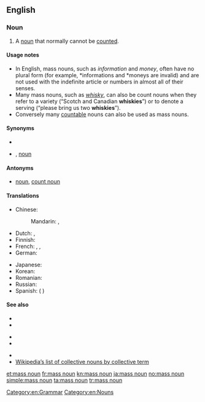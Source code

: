 ==English==
{{wikipedia}}

===Noun===
{{en-noun|head=[[mass]] [[noun]]}}

# A [[noun]] that normally cannot be [[count]]ed.

====Usage notes====
* In English, mass nouns, such as ''information'' and ''money'', often have no plural form (for example, *informations and *moneys are invalid) and are not used with the indefinite article or numbers in almost all of their senses.
* Many mass nouns, such as ''[[whisky]]'', can also be count nouns when they refer to a variety (“Scotch and Canadian '''whiskies'''”) or to denote a serving (“please bring us two '''whiskies'''”).
* Conversely many [[countable]] nouns can also be used as mass nouns.
*: {{ux|en|Buying into East Egg rather than West Egg gets you more '''house''' for the money.}}

====Synonyms====
* {{l|en|material noun}}
* {{l|en|non-count noun}}, {{l|en|uncountable}} [[noun]]

====Antonyms====
* {{l|en|countable}} [[noun]], [[count noun]]

====Translations====
{{trans-top|noun describing something that cannot be counted}}
* Chinese:
*: Mandarin: {{t|cmn|不可數名詞|sc=Hani}}, {{t|cmn|不可数名词|tr=bùkěshǔ míngcí|sc=Hani}}
* Dutch: {{t|nl|niet-telbaar zelfstandig naamwoord|n}}, {{t|nl|niet-telbaar substantief|n}}
* Finnish: {{t+|fi|ainesana}}
* French: {{t+|fr|nom massif|m}}, {{t+|fr|nom non comptable|m}}, {{t+|fr|nom indénombrable|m}}
* German: {{t|de|unzählbares Substantiv|n}}
{{trans-mid}}
* Japanese: {{t+|ja|不可算名詞|tr=ふかさんめいし, fukasan meishi|sc=Jpan}}
* Korean: {{t|ko|불가산 명사|sc=Kore}}
* Romanian: {{t|ro|[[substantiv]] [[nenumărabil]]|n}}
* Russian: {{t|ru|неисчисля́емое существи́тельное|n}}
* Spanish: {{t+|es|nombre incontable|m}} ({{t+|es|de}} {{t+|es|sustancia}})
{{trans-bottom}}

====See also====
{{rel-top3|See also}}
* {{l|en|collective noun}}
* {{l|en|noun of assemblage}}
{{rel-mid3}}
* {{l|en|noun of multitude}}
* {{l|en|singulare tantum}}
{{rel-mid3}}
* {{l|en|Appendix:English collective nouns}}
* [[w:List of collective nouns by collective term|Wikipedia’s list of collective nouns by collective term]]
{{rel-bottom}}

[[Category:en:Grammar]]
[[Category:en:Nouns]]

[[et:mass noun]]
[[fr:mass noun]]
[[kn:mass noun]]
[[ja:mass noun]]
[[no:mass noun]]
[[simple:mass noun]]
[[ta:mass noun]]
[[tr:mass noun]]